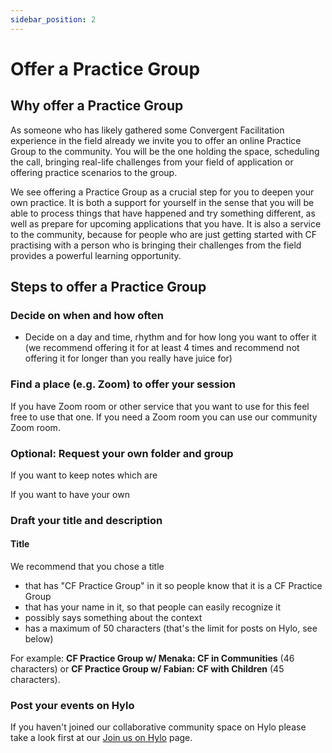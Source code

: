 ```yaml
---
sidebar_position: 2
---
```


# Offer a Practice Group


## Why offer a Practice Group
As someone who has likely gathered some Convergent Facilitation experience in the field already we invite you to offer an online Practice Group to the community. You will be the one holding the space, scheduling the call, bringing real-life challenges from your field of application or offering practice scenarios to the group.

We see offering a Practice Group as a crucial step for you to deepen your own practice. It is both a support for yourself in the sense that you will be able to process things that have happened and try something different, as well as prepare for upcoming applications that you have. It is also a service to the community, because for people who are just getting started with CF practising with a person who is bringing their challenges from the field provides a powerful learning opportunity.

## Steps to offer a Practice Group


### Decide on when and how often
- Decide on a day and time, rhythm and for how long you want to offer it (we recommend offering it for at least 4 times and recommend not offering it for longer than you really have juice for)


### Find a place (e.g. Zoom) to offer your session

If you have Zoom room or other service that you want to use for this feel free to use that one. If you need a Zoom room you can use our community Zoom room. 

### Optional: Request your own folder and group

If you want to keep notes which are

If you want to have your own 


### Draft your title and description

#### Title

We recommend that you chose a title
- that has "CF Practice Group" in it so people know that it is a CF Practice Group
- that has your name in it, so that people can easily recognize it
- possibly says something about the context 
- has a maximum of 50 characters (that's the limit for posts on Hylo, see below)

For example: **CF Practice Group w/ Menaka: CF in Communities** (46 characters) or **CF Practice Group w/ Fabian: CF with Children** (45 characters).


### Post your events on Hylo

If you haven't joined our collaborative community space on Hylo please take a look first at our [Join us on Hylo](/engage/apply-and-apprentice/join-hylo) page. 


